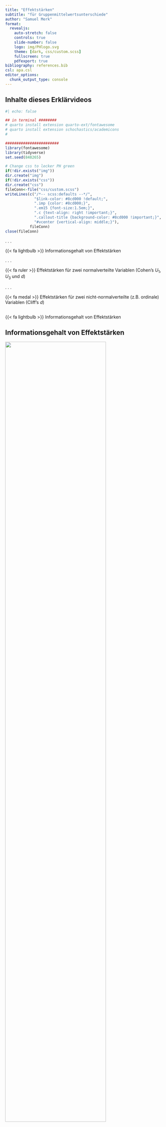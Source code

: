 ```yaml
---
title: "Effektstärken" 
subtitle: "für Gruppenmittelwertsunterschiede"
author: "Samuel Merk"
format: 
  revealjs:
    auto-stretch: false
    controls: true
    slide-number: false
    logo: img/PHlogo.svg
    theme: [dark, css/custom.scss]
    fullscreen: true
    pdfexport: true
bibliography: references.bib
csl: apa.csl
editor_options: 
  chunk_output_type: console
---
```


## Inhalte dieses Erklärvideos {.center .smaller}

```r
#| echo: false

## in terminal ########
# quarto install extension quarto-ext/fontawesome
# quarto install extension schochastics/academicons
#

########################
library(fontawesome)
library(tidyverse)
set.seed(848265)

# Change css to lecker PH green
if(!dir.exists("img"))
dir.create("img")
if(!dir.exists("css"))
dir.create("css")
fileConn<-file("css/custom.scss")
writeLines(c("/*-- scss:defaults --*/",
             "$link-color: #8cd000 !default;",
             ".imp {color: #8cd000;}",
             ".em15 {font-size:1.5em;}",
             ".c {text-align: right !important;}",
             ".callout-title {background-color: #8cd000 !important;}",
             "#vcenter {vertical-align: middle;}"),
           fileConn)
close(fileConn)
```

. . .

[{{< fa lightbulb >}}]{.imp} Informationsgehalt von Effektstärken

. . .  

[{{< fa ruler >}}]{.imp} Effektstärken für zwei normalverteilte Variablen (Cohen's $U_1$, $U_3$ und $d$)

. . .

[{{< fa medal >}}]{.imp} Effektstärken für zwei nicht-normalverteilte (z.B. ordinale) Variablen (Cliff's $d$)


## <!--Informationsgehalt von Effektstärken--> {.center .smaller}
[{{< fa lightbulb >}} Informationsgehalt von Effektstärken]{.em15 .c .imp}


## Informationsgehalt von Effektstärken {.center .smaller}
::: {.r-stack}
![](img/spiegel_wortschatz.png){.fragment fragment-index=1 width="80%" fig-align="center"}

![](img/FAZ_Migrationshintergrund.png){.fragment fragment-index=2 width="68%" fig-align="center"}

![](img/ImaginaryPill.png){.fragment fragment-index=3 width="33%" fig-align="center"}

![](img/welt_problemlösen.png){.fragment fragment-index=4 width="60%" fig-align="center"}
:::

. . .

<center>Artikel aus Spiegel [-@2022a], FAZ [-@2018a], psychologie-lernen.de [-@psychologie-lernen.de2023] und Welt [-@2015a]</center>

## Informationsgehalt von Effektstärken {.center .smaller}
![](img/visOverlap.svg){width=70% fig-align="center"}  

<center>
Zum Informationsgehalt von Mittelwertsdifferenzen.
</center>

## <!--ShinyApp--> {.center}
<iframe id="Uberlappung" src="https://sammerk.shinyapps.io/ShinyApp_Overlap" allowfullscreen="" mozallowfullscreen="" webkitallowfullscreen="" id="iframe_container" frameborder="0" ></iframe>
</center>
<style>
#Uberlappung {height: 670px; width: 1000px; margin-top: 0.0cm; border:0px;}
</style>

## <!--Effektstärken für zwei normalverteilte (z.B. ordinale) Variablen--> {.center}
[{{< fa ruler >}} Effektstärken für zwei normalverteilte Variablen]{style="color:#8cd000; font-size:1.2em;"}

## Cohen's U₁ (% of Non-Overlap){.center .smaller}

```r
#| fig-width: 13
#| fig-height: 3.5
#| fig-format: svg
#| cache: true

library(tidyverse)
library(patchwork)
library(hrbrthemes)
plot1 <-
  ggplot(data.frame(x = c(-3, 3.8)), aes(x)) +
  stat_function(
    geom = "line", 
    fun = dnorm,
    color = "#8cd000"
  ) +
  stat_function(
    geom = "line", 
    fun = dnorm,
    args = list(mean = .8),
    color = "#8cd000"
  ) +
  stat_function(
    geom = "area", 
    fun = dnorm,
    fill = "#8cd00050",
    color="#ffffff00"
  ) +
  stat_function(
    geom = "area", 
    fun = dnorm,
    args = list(mean = .8),
    fill = "#8cd00050",
    color="#ffffff00"
  ) +
  xlim(c(-3, 3.7)) +
  ggtitle("Großer Effekt", bquote("Cohen's" ~U[1]~ "= % of Non-Overlap = 47%")) +
  theme_modern_rc() +
  theme(axis.title.y = element_blank(),
        axis.title.x = element_blank(),
        axis.text.y = element_blank(),
        axis.text.x = element_blank())

plot2 <-
  ggplot(data.frame(x = c(-3, 3.5)), aes(x)) +
  stat_function(
    geom = "line", 
    fun = dnorm,
    color = "#8cd000"
  ) +
  stat_function(
    geom = "line", 
    fun = dnorm,
    args = list(mean = .5),
    color = "#8cd000"
  ) +
  stat_function(
    geom = "area", 
    fun = dnorm,
    fill = "#8cd00050",
    color="#ffffff00"
  ) +
  stat_function(
    geom = "area", 
    fun = dnorm,
    args = list(mean = .5),
    fill = "#8cd00050",
    color="#ffffff00"
  ) +
  xlim(c(-3, 3.5)) +
  ggtitle("Moderater Effekt", bquote("Cohen's" ~U[1]~ "= % of Non-Overlap = 33%")) +
  theme_modern_rc() +
  theme(axis.title.y = element_blank(),
        axis.title.x = element_blank(),
        axis.text.y = element_blank(),
        axis.text.x = element_blank())


plot3 <-
  ggplot(data.frame(x = c(-3, 3.2)), aes(x)) +
  stat_function(
    geom = "line", 
    fun = dnorm,
    color = "#8cd000"
  ) +
  stat_function(
    geom = "line", 
    fun = dnorm,
    args = list(mean = .2),
    color = "#8cd000"
  ) +
  stat_function(
    geom = "area", 
    fun = dnorm,
    fill = "#8cd00050",
    color="#ffffff00"
  ) +
  stat_function(
    geom = "area", 
    fun = dnorm,
    args = list(mean = .2),
    fill = "#8cd00050",
    color="#ffffff00"
  ) +
  xlim(c(-3, 3.2)) +
  ggtitle("Kleiner Effekt", bquote("Cohen's" ~U[1]~ "= % of Non-Overlap = 15%")) +
  theme_modern_rc() +
  theme(axis.title.y = element_blank(),
        axis.title.x = element_blank(),
        axis.text.y = element_blank(),
        axis.text.x = element_blank())


plot1 + plot2 + plot3 +
  plot_layout() &
   theme(plot.background = element_rect(fill = "#1e1e1e",
                                        color = "#1e1e1e")) # 1e1e1e from hrbr
```

::: {.incremental}
* $U_1 :=$ Nicht-Überlappung der Häufigkeitsverteilungen
* Voraussetzung: Zwei normalverteile (daher auch intervallskalierte) Variablen
* $U_1$ nimmt Werte zwischen 0 (Nulleffekt) und 1 (maximaler Effekt) an
* Cohen's Benchmarks für kleine, mittlere und große Effekte liegen bei $U_1=.15$, $U_1=.33$ und $U_1=.47$.
:::



## Cohen's U₃ (% Over Other Mean){.center .smaller}

```r
#| fig-width: 13
#| fig-height: 3.5
#| fig-format: svg
#| cache: true

library(tidyverse)
library(patchwork)
library(hrbrthemes)
plot1 <-
  ggplot(data.frame(x = c(-3, 3.8)), aes(x)) +
  stat_function(
    geom = "line", 
    fun = dnorm,
    color = "#8cd000"
  ) +
  stat_function(
    geom = "line", 
    fun = dnorm,
    args = list(mean = .8),
    color = "#8cd000"
  ) +
  stat_function(
    geom = "area", 
    fun = dnorm,
    args = list(mean = .8),
    xlim = c(0, 3.8),
    fill = "#8cd00050",
    color="#ffffff00"
  ) +
  xlim(c(-3, 3.7)) +
  ggtitle("Großer Effekt", bquote("Cohen's" ~U[3]~ "= % Over Other Mean = 79%")) +
  theme_modern_rc() +
  theme(axis.title.y = element_blank(),
        axis.title.x = element_blank(),
        axis.text.y = element_blank(),
        axis.text.x = element_blank())

plot2 <-
  ggplot(data.frame(x = c(-3, 3.5)), aes(x)) +
  stat_function(
    geom = "line", 
    fun = dnorm,
    color = "#8cd000"
  ) +
  stat_function(
    geom = "line", 
    fun = dnorm,
    args = list(mean = .5),
    color = "#8cd000"
  ) +
  stat_function(
    geom = "area", 
    fun = dnorm,
    args = list(mean = .5),
    xlim = c(0, 3.5),
    fill = "#8cd00050",
    color="#ffffff00"
  ) +
  xlim(c(-3, 3.5)) +
  ggtitle("Moderater Effekt", bquote("Cohen's" ~U[3]~ "= % Over Other Mean = 69%")) +
  theme_modern_rc() +
  theme(axis.title.y = element_blank(),
        axis.title.x = element_blank(),
        axis.text.y = element_blank(),
        axis.text.x = element_blank())


plot3 <-
  ggplot(data.frame(x = c(-3, 3.2)), aes(x)) +
  stat_function(
    geom = "line", 
    fun = dnorm,
    color = "#8cd000"
  ) +
  stat_function(
    geom = "line", 
    fun = dnorm,
    args = list(mean = .2),
    color = "#8cd000"
  ) +
  stat_function(
    geom = "area", 
    fun = dnorm,
    xlim = c(0, 3.2),
    args = list(mean = .2),
    fill = "#8cd00050",
    color="#ffffff00"
  ) +
  xlim(c(-3, 3.2)) +
  ggtitle("Kleiner Effekt", bquote("Cohen's" ~U[3]~ "= % Over Other Mean = 54%")) +
  theme_modern_rc() +
  theme(axis.title.y = element_blank(),
        axis.title.x = element_blank(),
        axis.text.y = element_blank(),
        axis.text.x = element_blank())


plot1 + plot2 + plot3 +
  plot_layout() &
   theme(plot.background = element_rect(fill = "#1e1e1e",
                                        color = "#1e1e1e")) # 1e1e1e from hrbr
```

::: {.incremental}
* $U_3 :=$ % über dem Mittelwert der anderen Gruppe
* Voraussetzung: Zwei normalverteile (daher auch intervallskalierte) Variablen
* $U_3$ nimmt Werte zwischen 0 (maximale Unterlegenheit) und 1 (maximale Überlegenheit) an; ein Nulleffekt liegt bei $U_3 = 0.5$ vor
* Cohen's Benchmarks für kleine, mittlere und große Effekte liegen bei $U_3=.54$, $U_3=.69$ und $U_3=.79$.
:::


## [Cohen's $d$ (Standardized Mean Difference)]{style="font-size:.8em;"}{.center .smaller}

```r
#| cache: true
#| fig-width: 13
#| fig-height: 3.5
#| fig-format: svg

library(tidyverse)
library(patchwork)
library(hrbrthemes)
plot1 <-
  ggplot(data.frame(x = c(-3, 3.8)), aes(x)) +
  stat_function(
    geom = "line", 
    fun = dnorm,
    color = "#8cd000"
  ) +
  stat_function(
    geom = "line", 
    fun = dnorm,
    args = list(mean = .8),
    color = "#8cd000"
  ) +
  # mean gr 1
  geom_segment(aes(
    x = 0,
    y = 0,
    xend = 0,
    yend = dnorm(0)),
    color = "#8cd00030"
  ) +
  # mean gr 2
  geom_segment(aes(
    x = 0.8,
    y = 0,
    xend = 0.8,
    yend = dnorm(0)),
    color = "#8cd00030"
  ) +
  # mean diff
  geom_segment(aes(
    y = .05,
    x = 0,
    yend = .05,
    xend = .8),
    color = "#8cd000",
    linetype = "dotted"
  ) +
  # sd
  geom_segment(aes(
    y = dnorm(1),
    x = .8,
    yend = dnorm(1),
    xend = 1.8),
    color = "#8cd000",
    linetype = "dashed"
  ) +
  xlim(c(-3, 3.7)) +
  ggtitle("Großer Effekt", "Cohen's d = Standardized Mean Difference = .8") +
  theme_modern_rc() +
  theme(axis.title.y = element_blank(),
        axis.title.x = element_blank(),
        axis.text.y = element_blank(),
        axis.text.x = element_blank())

plot2 <-
  ggplot(data.frame(x = c(-3, 3.5)), aes(x)) +
  stat_function(
    geom = "line", 
    fun = dnorm,
    color = "#8cd000"
  ) +
  stat_function(
    geom = "line", 
    fun = dnorm,
    args = list(mean = .5),
    color = "#8cd000"
  ) +
   # mean gr 1
  geom_segment(aes(
    x = 0,
    y = 0,
    xend = 0,
    yend = dnorm(0)),
    color = "#8cd00030"
  ) +
  # mean gr 2
  geom_segment(aes(
    x = 0.5,
    y = 0,
    xend = 0.5,
    yend = dnorm(0)),
    color = "#8cd00030"
  ) +
  # mean diff
  geom_segment(aes(
    y = .05,
    x = 0,
    yend = .05,
    xend = .5),
    color = "#8cd000",
    linetype = "dotted"
  ) +
  # sd
  geom_segment(aes(
    y = dnorm(1),
    x = .5,
    yend = dnorm(1),
    xend = 1.5),
    color = "#8cd000",
    linetype = "dashed"
  ) +
  xlim(c(-3, 3.5)) +
  ggtitle("Moderater Effekt", "Cohen's d = Standardized Mean Difference = .5") +
  theme_modern_rc() +
  theme(axis.title.y = element_blank(),
        axis.title.x = element_blank(),
        axis.text.y = element_blank(),
        axis.text.x = element_blank())


plot3 <-
  ggplot(data.frame(x = c(-3, 3.2)), aes(x)) +
  stat_function(
    geom = "line", 
    fun = dnorm,
    color = "#8cd000"
  ) +
  stat_function(
    geom = "line", 
    fun = dnorm,
    args = list(mean = .2),
    color = "#8cd000"
  ) +
   # mean gr 1
  geom_segment(aes(
    x = 0,
    y = 0,
    xend = 0,
    yend = dnorm(0)),
    color = "#8cd00030"
  ) +
  # mean gr 2
  geom_segment(aes(
    x = 0.2,
    y = 0,
    xend = 0.2,
    yend = dnorm(0)),
    color = "#8cd00030"
  ) +
  # mean diff
  geom_segment(aes(
    y = .05,
    x = 0,
    yend = .05,
    xend = .2),
    color = "#8cd000",
    linetype = "dotted"
  ) +
  # sd
  geom_segment(aes(
    y = dnorm(1),
    x = .2,
    yend = dnorm(1),
    xend = 1.2),
    color = "#8cd000",
    linetype = "dashed"
  ) +
  xlim(c(-3, 3.2)) +
  ggtitle("Kleiner Effekt", "Cohen's d = Standardized Mean Difference = .2") +
  theme_modern_rc() +
  theme(axis.title.y = element_blank(),
        axis.title.x = element_blank(),
        axis.text.y = element_blank(),
        axis.text.x = element_blank())


plot1 + plot2 + plot3 +
  plot_layout() &
   theme(plot.background = element_rect(fill = "#1e1e1e",
                                        color = "#1e1e1e")) # 1e1e1e from hrbr
```

::: {.incremental}
* $d(XY) = \frac{\bar{x}-\bar{y}}{\sqrt{\frac{s_x^2 + s_y^2}{2}}}$ [(Interaktive Visualisierung {{< fa square-up-right >}})](https://www.geogebra.org/m/tGcX62gq){preview-link="true"}
* Cohen's $d$ kann Werte zwischen $-\infty$ und $+\infty$ annehmen. Je weiter $d$ von 0 entfernt ist desto stärker ist der Effekt; $d = 0$ entspricht dem Nulleffekt 
* Cohen's Benchmarks für kleine, mittlere und große Effekte liegen bei $d=.2$, $d=.5$ und $d=.8$
:::

## Visual Guessing U₁, U₃, & Cohen's d {.center}
<iframe id="guessingd" src="https://sammerk.shinyapps.io/Visual_Guessing_d_U3_U1" allowfullscreen="" mozallowfullscreen="" webkitallowfullscreen="" id="iframe_container" frameborder="0" ></iframe>
</center>
<style>
#guessingd {height: 500px; width: 900px; margin-top: 0.0cm; border:0px;}
</style>




## <!--Effektstärken für zwei nicht-normalverteilte (z.B. ordinale) Variablen--> {.center}
[{{< fa medal >}} Effektstärken für zwei nicht-normalverteilte (z.B. ordinale) Variablen]{style="color:#8cd000; font-size:.87em;"}



## Cliff's $d$ (Rangbiseriale Korrelation) {.smaller .center}
:::: {.columns}

::: {.column #vcenter width='50%'}

Die Grundidee von Cliff's d ist jeden Punkt einer Gruppe $x_i$ mit jedem Punkt der anderen Gruppe $y_i$ zu vergleichen und zu entscheiden, ob $\color{#8cd000}{x_i < y_i}$, $x_i = y_i$ oder $\color{#d77d00}{x_i > y_i}$ gilt

:::

::: {.column width='50%'}
```r
#| fig-width: 3
#| fig-height: 4
#| out-width: 80%
#| fig-align: center
library(hrbrthemes)

tibble(Placebo = c(1, 2, 2, 3) + 1,
         Control = c(3, 4, 4, 5)) |>
  gather(Gruppe, Nervosität) |>
  ggplot(aes(x = Gruppe, Nervosität)) +
  geom_dotplot(
    color = "#ffffff",
    fill = "#ffffff",
    binaxis = "y",
    stackdir = "center"
  ) +
  geom_segment(aes(
    x = 1,
    y = 3,
    xend = 2,
    yend = 4
  ), color = "#8cd00050") +
  geom_segment(aes(
    x = 1,
    y = 3,
    xend = 2,
    yend = 2
  ), color = "#d77d0050") +
  geom_dotplot(
    color = "#ffffff",
    fill = "#ffffff",
    binaxis = "y",
    stackdir = "center"
  ) +
  ggtitle("Illustration Cliff's d") +
  theme_modern_rc()


```

:::

::::

## Cliff's $d$ (Rangbiseriale Korrelation) {.smaller .center }

:::: {.columns}

::: {.column width='70%'}
::: {.fragment}
$$\text{Cliff's } d = \frac{\#\text{Abwärtsvergl.} - \#\text{Aufwärtsvergl.}}{\#\text{Alle Vergl.}}$$

$$= \frac{\color{#d77d00}{\#(x_i > y_i)} - \color{#8cd000}{\#(x_i < y_i})}{\#X \cdot \#Y}$$

$$= \frac{\color{#d77d00}{11} - \color{#8cd000}{1}}{16}$$
$$= .625$$ 

:::
:::

::: {.column width='30%'}

```r
#| fig-width: 3
#| fig-height: 4
#| out-width: 99%
#| fig-align: center
library(hrbrthemes)

tibble(Placebo = c(1, 2, 2, 3) + 1,
         Control = c(3, 4, 4, 5)) |>
  gather(Gruppe, Nervosität) |>
  ggplot(aes(x = Gruppe, Nervosität)) +
  geom_dotplot(
    color = "#ffffff",
    fill = "#ffffff",
    binaxis = "y",
    stackdir = "center"
  ) +
  geom_segment(aes(
    x = 1,
    y = 3,
    xend = 2,
    yend = 4
  ), color = "#8cd00050") +
  geom_segment(aes(
    x = 1,
    y = 3,
    xend = 2,
    yend = 2
  ), color = "#d77d0050") +
  geom_segment(aes(
    x = 1.05,
    y = 4,
    xend = 2,
    yend = 2
  ), color = "#d77d0050") +
    geom_segment(aes(
    x = .95,
    y = 4,
    xend = 2,
    yend = 2
  ), color = "#d77d0050") +
  geom_segment(aes(
    x = 1.05,
    y = 4,
    xend = 1.95,
    yend = 3
  ), color = "#d77d0050") +
    geom_segment(aes(
    x = .95,
    y = 4,
    xend = 1.95,
    yend = 3
  ), color = "#d77d0050") +
  geom_segment(aes(
    x = 1.05,
    y = 4,
    xend = 2.05,
    yend = 3
  ), color = "#d77d0050") +
    geom_segment(aes(
    x = .95,
    y = 4,
    xend = 2.05,
    yend = 3
  ), color = "#d77d0050") +
  geom_segment(aes(
    x = 1,
    y = 5,
    xend = 2,
    yend = 4
  ), color = "#d77d0050") +
  geom_segment(aes(
    x = 1,
    y = 5,
    xend = 1.95,
    yend = 3
  ), color = "#d77d0050") +
    geom_segment(aes(
    x = 1,
    y = 5,
    xend = 2.05,
    yend = 3
  ), color = "#d77d0050") +
    geom_segment(aes(
    x = 1,
    y = 5,
    xend = 2,
    yend = 2
  ), color = "#d77d0050") +
  geom_dotplot(
    color = "#ffffff",
    fill = "#ffffff",
    binaxis = "y",
    stackdir = "center"
  ) +
  ggtitle("Illustration Cliff's d") +
  theme_modern_rc()


```

:::

::::

## Benchmarks Cliff's d {.smaller}
```r
#| label: vis_cliff_function
#| fig-width: 13
#| fig-height: 3.5
#| fig-format: svg
#| cache: true

library(bayestestR)
vis_cliff <- function(plot_raw, rnd, alpha, color) {
data_rawplot <- 
  layer_data(plot_raw)

data_expanded <- 
  expand_grid(ylinks = data_rawplot |> filter(round(x, 0) == 1) |> pull(y),
              yrechts = data_rawplot |> filter(round(x, 0) == 2) |> pull(y)) |> 
  gather(ort_y, y) |> 
  left_join(data_rawplot |> select(y, x))

data_to_add <- 
  tibble(ylinks = data_expanded |> filter(ort_y == "ylinks") |> pull(y),
         xlinks = data_expanded |> filter(ort_y == "ylinks") |> pull(x),
         yrechts = data_expanded |> filter(ort_y == "yrechts") |> pull(y),
         xrechts = data_expanded |> filter(ort_y == "yrechts") |> pull(x)) |> 
  mutate(Vergleich = ifelse(round(ylinks, rnd) < round(yrechts, rnd), "aufwärts", 
                            ifelse(round(ylinks, rnd) > round(yrechts, rnd), "abwärts", "gleich"))) |> 
  # order rows randomly
  sample_frac(1)
ggplot() +
  geom_segment(
    data = data_to_add,
    aes(
      x = xlinks,
      y = ylinks,
      xend = xrechts,
      yend = yrechts,
      color = Vergleich
    ),
    alpha = alpha
  ) +
  geom_point(data = data_rawplot, aes(x,y),
             color = color) +
  theme_modern_rc() +
  scale_color_manual(values = c("#8cd000", "#d77d00", "#ffffff"),
                     guide = guide_legend(override.aes = list(size = 3,
                                                                    alpha = 1))
                     )

}


set.seed(2505)
data1 <- 
  tibble(Control = c(1:5, 
                     round(distribution_beta(22, 2, 3.21)/2, digits = 1)*10),
         Placebo = c(1:5, 
                     round(distribution_beta(22, 3.21, 2)/2, digits = 1)*10)) |> 
           gather(Bedingung, Nervosität)

plot1 <- 
  ggplot(data1,
         aes(Bedingung, Nervosität)) +
  geom_jitter(color = "#8cd000",
              width = .08,
              height = .2)
plot1 <- 
  vis_cliff(plot1, 0, .1, "#ffffff")   +
  ggtitle("Großer Effekt", 
          "Cliff's d = Rangbiseriale Korrelation = .43") +
    ylab("Nervosität") +
    xlab("Bedingung") +
    scale_x_continuous(breaks = c(1,2),
                       label = c("Control","Placebo"),
                       limits = c(.75, 2.25)) +
    ylim(c(.5,5.5)) +
    theme(panel.grid.minor = element_blank())
  


data2 <- 
  tibble(Control = c(1:5, 
                     round(distribution_beta(22, 2, 2.6)/2, digits = 1)*10),
         Placebo = c(1:5, 
                     round(distribution_beta(22, 2.6, 2)/2, digits = 1)*10)) |> 
           gather(Bedingung, Nervosität)

plot2 <- 
  ggplot(data2,
         aes(Bedingung, Nervosität)) +
  geom_jitter(color = "#8cd000",
              width = .08,
              height = .2)
plot2 <- 
  vis_cliff(plot2, 0, .1, "#ffffff")   +
  ggtitle("Moderater Effekt", 
          "Cliff's d = Rangbiseriale Korrelation = .28") +
    ylab("Nervosität") +
    xlab("Bedingung") +
    scale_x_continuous(breaks = c(1,2),
                       label = c("Control","Placebo"),
                       limits = c(.75, 2.25)) +
    ylim(c(.5,5.5)) +
    theme(panel.grid.minor = element_blank())


data3 <- 
  tibble(Control = c(1:5, 
                     round(distribution_beta(22, 2, 2.3)/2, digits = 1)*10),
         Placebo = c(1:5, 
                     round(distribution_beta(22, 2.3, 2)/2, digits = 1)*10)) |> 
           gather(Bedingung, Nervosität)

plot3 <- 
  ggplot(data3,
         aes(Bedingung, Nervosität)) +
  geom_jitter(color = "#8cd000",
              width = .08,
              height = .2)
plot3 <- 
  vis_cliff(plot3, 0, .1, "#ffffff")   +
  ggtitle("Kleiner Effekt", 
          "Cliff's d = Rangbiseriale Korrelation = .11") +
    ylab("Nervosität") +
    xlab("Bedingung") +
    scale_x_continuous(breaks = c(1,2),
                       label = c("Control","Placebo"),
                       limits = c(.75, 2.25)) +
    ylim(c(.5,5.5)) +
    theme(panel.grid.minor = element_blank())


plot1 + plot2 + plot3 +
  plot_layout() &
  theme(plot.background =
          element_rect(fill = "#1e1e1e",
                       color = "#1e1e1e")) # 1e1e1e from hrbr
  
```

::: {.incremental}
* Cliff's $d(X,Y) := \frac{\#(x_i > y_i) - \#(x_i < y_i)}{\#X \cdot \#Y}$ 
* Voraussetzung: Zwei mindestens ordinalverteile Variablen
* Cliff's $d(X, Y)$ nimmt Werte zwischen -1 (maximale Unterlegenheit von X) und 1 (maximale Überlegenheit von X) an; ein Nulleffekt liegt bei $d = 0$ vor
* Cohen's Benchmarks für kleine, mittlere und große Effekte liegen bei $d=.11$, $d=.28$ und $d=.43$.
:::


## Benchmarks Übersicht {.center}
```r
tibble(Effektstärke = c("U₁", "U₃", "Cohen's d", "Cliff's d"),
       `klein` = c(.14, .58, .2, .11),
       `moderat` = c(.33, .69, .5, .28),
       `groß` = c(.47, .78, .8, .43)) |> 
  knitr::kable()
```


## Visual Guessing Cliff's d {.center}
<iframe id="guessingCliffsd" src="https://sammerk.shinyapps.io/Visual_Guessing_Cliffs_d" allowfullscreen="" mozallowfullscreen="" webkitallowfullscreen="" id="iframe_container" frameborder="0" ></iframe>
</center>
<style>
#guessingCliffsd {height: 500px; width: 900px; margin-top: 0.0cm; border:0px;}
</style>


## Literatur
<style>
div.callout {border-left-color: #8cd000 !important;
</style>
